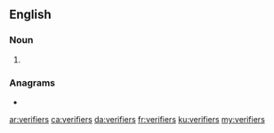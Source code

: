 ==English==

===Noun===
{{head|en|noun plural form}}

# {{plural of|verifier|lang=en}}

===Anagrams===
* {{l|en|versifier}}

[[ar:verifiers]]
[[ca:verifiers]]
[[da:verifiers]]
[[fr:verifiers]]
[[ku:verifiers]]
[[my:verifiers]]